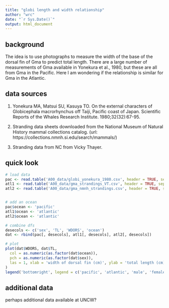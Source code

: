 ```yaml
---
title: "globi length and width relationship"
author: "wrc"
date: "`r Sys.Date()`"
output: html_document
---
```


## background
The idea is to use photographs to measure the width of the base of the dorsal fin of Gma to predict total length. There are a large number of measurements of Gma available in Yonekura et al., 1980, but these are all from Gma in the Pacific. Here I am wondering if the relationship is similar for Gma in the Atlantic.

## data sources
1. Yonekura MA, Matsui SU, Kasuya TO. On the external characters of Globicephala macrorhynchus off Taiji, Pacific coast of Japan. Scientific Reports of the Whales Research Institute. 1980;32(32):67-95.

2. Stranding data sheets downloaded from the National Museum of Natural History mammal collections catalog. (url: https://collections.nmnh.si.edu/search/mammals/)

3. Stranding data from NC from Vicky Thayer.

## quick look
```r
# load data
pac <- read.table('A00_data/globi_yonekura_1980.csv', header = TRUE, sep = ',', stringsAsFactors = FALSE)
atl1 <- read.table('A00_data/gma_strandings_VT.csv', header = TRUE, sep = ',', stringsAsFactors = FALSE)
atl2 <- read.table('A00_data/gma_nmnh_strandings.csv', header = TRUE, sep = ',', stringsAsFactors = FALSE)


# add an ocean
pac$ocean <- 'pacific'
atl1$ocean <- 'atlantic'
atl2$ocean <- 'atlantic'

# combine dfs
desecols <- c('sex', 'TL', 'WDORS', 'ocean')
dat <- rbind(pac[, desecols], atl1[, desecols], atl2[, desecols])
```

```r
# plot
plot(dat$WDORS, dat$TL,
  col = as.numeric(as.factor(dat$ocean)),
  pch = as.numeric(as.factor(dat$sex)),
  las = 1, xlab = 'width of dorsal fin (cm)', ylab = 'total length (cm)'
)
legend('bottomright', legend = c('pacific', 'atlantic', 'male', 'female'), col = c('red', 'black', 'grey', 'grey'), pch = c(15, 15, 2, 1))
```

## additional data
perhaps additional data available at UNCW?